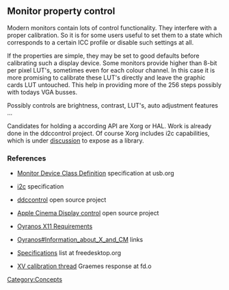 == Monitor property control ==

Modern monitors contain lots of control functionality. They interfere with a proper calibration. So it is for some users useful to set them to a state which corresponds to a certain ICC profile or disable such settings at all. 

If the properties are simple, they may be set to good defaults before calibrating such a display device. Some monitors provide higher than 8-bit per pixel LUT's, sometimes even for each colour channel. In this case it is more promising to calibrate these LUT's directly and leave the graphic cards LUT untouched. This help in providing more of the 256 steps possibly with todays VGA busses.

Possibly controls are brightness, contrast, LUT's, auto adjustment features ...

Candidates for holding a according API are Xorg or HAL. Work is already done in the ddccontrol project. Of course Xorg includes i2c capabilities, which is under [http://lists.freedesktop.org/archives/xorg/2007-August/027105.html discussion] to expose as a library.

=== References ===

* [http://www.usb.org/developers/hidpage/ Monitor Device Class Definition] specification at usb.org

* [http://www.i2c-bus.org/ i2c] specification

* [http://ddccontrol.sourceforge.net/ ddccontrol] open source project

* [http://www.technocage.com/~caskey/acdctl Apple Cinema Display control] open source project

* [[Oyranos X11 Requirements]]

* [[Oyranos#Information_about_X_and_CM]] links

* [http://www.freedesktop.org/wiki/Specifications Specifications] list at freedesktop.org

* [http://lists.freedesktop.org/archives/xorg/2007-August/027469.html XV calibration thread] Graemes response at fd.o

[[Category:Concepts]]